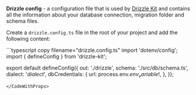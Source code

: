 
**Drizzle config** - a configuration file that is used by [Drizzle Kit](/docs/kit-overview) and contains all the information about your database connection, migration folder and schema files.

Create a `drizzle.config.ts` file in the root of your project and add the following content:

<CodeWithProps dialect={props.dialect} env_variable={props.env_variable}>
```typescript copy filename="drizzle.config.ts"
import 'dotenv/config';
import { defineConfig } from 'drizzle-kit';

export default defineConfig({
  out: './drizzle',
  schema: './src/db/schema.ts',
  dialect: '$dialect$',
  dbCredentials: {
    url: process.env.$env_variable$!,
  },
});
```
</CodeWithProps>